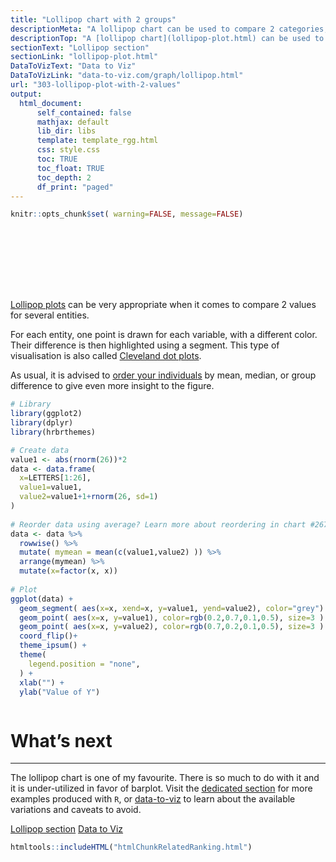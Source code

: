 ```yaml
---
title: "Lollipop chart with 2 groups"
descriptionMeta: "A lollipop chart can be used to compare 2 categories, linking them with a segment to stress out their difference. This post explains how to do it with R and ggplot2."
descriptionTop: "A [lollipop chart](lollipop-plot.html) can be used to compare 2 categories, linking them with a segment to stress out their difference. This post explains how to do it with `R` and [ggplot2](ggplot2.html)."
sectionText: "Lollipop section"
sectionLink: "lollipop-plot.html"
DataToVizText: "Data to Viz"
DataToVizLink: "data-to-viz.com/graph/lollipop.html"
url: "303-lollipop-plot-with-2-values"
output:
  html_document:
      self_contained: false    
      mathjax: default
      lib_dir: libs
      template: template_rgg.html
      css: style.css
      toc: TRUE
      toc_float: TRUE
      toc_depth: 2
      df_print: "paged"
---
```



```r
knitr::opts_chunk$set( warning=FALSE, message=FALSE)
```

<div class="container" style="padding-top: 100px">





<div class = "row">

<div class = "col-md-6  col-sm-12 align-self-center">

[Lollipop plots](lollipop-plot.html) can be very appropriate when it comes to compare 2 values for several entities. 

For each entity, one point is drawn for each variable, with a different color. Their difference is then highlighted using a segment. This type of visualisation is also called [Cleveland dot plots](https://www.data-to-viz.com/graph/lollipop.html). 

As usual, it is advised to [order your individuals](267-reorder-a-variable-in-ggplot2.html) by mean, median, or group difference to give even more insight to the figure. 


</div>


<div class = "col-md-6  col-sm-12">

```r
# Library
library(ggplot2)
library(dplyr)
library(hrbrthemes)

# Create data
value1 <- abs(rnorm(26))*2
data <- data.frame(
  x=LETTERS[1:26], 
  value1=value1, 
  value2=value1+1+rnorm(26, sd=1) 
)
 
# Reorder data using average? Learn more about reordering in chart #267
data <- data %>% 
  rowwise() %>% 
  mutate( mymean = mean(c(value1,value2) )) %>% 
  arrange(mymean) %>% 
  mutate(x=factor(x, x))
 
# Plot
ggplot(data) +
  geom_segment( aes(x=x, xend=x, y=value1, yend=value2), color="grey") +
  geom_point( aes(x=x, y=value1), color=rgb(0.2,0.7,0.1,0.5), size=3 ) +
  geom_point( aes(x=x, y=value2), color=rgb(0.7,0.2,0.1,0.5), size=3 ) +
  coord_flip()+
  theme_ipsum() +
  theme(
    legend.position = "none",
  ) +
  xlab("") +
  ylab("Value of Y")
```

</div>
</div>



```r
```





# What's next
***

The lollipop chart is one of my favourite. There is so much to do with it and it is under-utilized in favor of barplot. Visit the [dedicated section](lollipop-plot.html) for more examples produced with `R`, or [data-to-viz](https://www.data-to-viz.com/graph/lollipop.html) to learn about the available variations and caveats to avoid.

<a class="btn btn-secondary" href="lollipop-plot.html">Lollipop section</a>
<a class="btn btn-secondary" href="https://www.data-to-viz.com/graph/lollipop.html">Data to Viz</a>


<!-- Close container -->
</div>




```r
htmltools::includeHTML("htmlChunkRelatedRanking.html")
```
